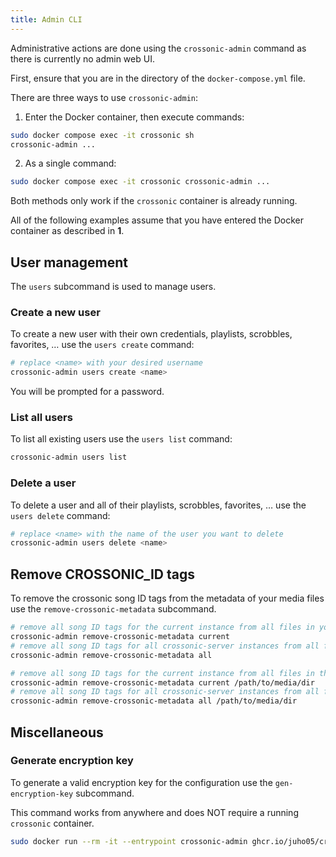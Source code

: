```yaml
---
title: Admin CLI
---
```


Administrative actions are done using the `crossonic-admin` command as there is currently no admin web UI.

First, ensure that you are in the directory of the `docker-compose.yml` file.

There are three ways to use `crossonic-admin`:

1. Enter the Docker container, then execute commands:
```bash
sudo docker compose exec -it crossonic sh
crossonic-admin ...
```
2. As a single command:
```bash
sudo docker compose exec -it crossonic crossonic-admin ...
```

Both methods only work if the `crossonic` container is already running.

All of the following examples assume that you have entered the Docker container as described in **1**.

## User management

The `users` subcommand is used to manage users.

### Create a new user

To create a new user with their own credentials, playlists, scrobbles, favorites, … use the `users create` command:

```bash
# replace <name> with your desired username
crossonic-admin users create <name>
```

You will be prompted for a password.

### List all users

To list all existing users use the `users list` command:

```bash
crossonic-admin users list
```

### Delete a user

To delete a user and all of their playlists, scrobbles, favorites, … use the `users delete` command:

```bash
# replace <name> with the name of the user you want to delete
crossonic-admin users delete <name>
```

## Remove CROSSONIC_ID tags

To remove the crossonic song ID tags from the metadata of your media files use the `remove-crossonic-metadata` subcommand.

```bash
# remove all song ID tags for the current instance from all files in your library
crossonic-admin remove-crossonic-metadata current
# remove all song ID tags for all crossonic-server instances from all files in your library
crossonic-admin remove-crossonic-metadata all

# remove all song ID tags for the current instance from all files in the specified directory
crossonic-admin remove-crossonic-metadata current /path/to/media/dir
# remove all song ID tags for all crossonic-server instances from all files in the specified directory
crossonic-admin remove-crossonic-metadata all /path/to/media/dir
```

## Miscellaneous

### Generate encryption key

To generate a valid encryption key for the configuration use the `gen-encryption-key` subcommand.

This command works from anywhere and does NOT require a running `crossonic` container.

```bash
sudo docker run --rm -it --entrypoint crossonic-admin ghcr.io/juho05/crossonic-server gen-encryption-key
```